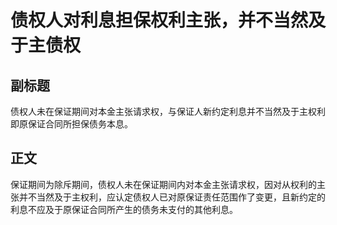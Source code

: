 # 债权人对利息担保权利主张，并不当然及于主债权
## 副标题
债权人未在保证期间对本金主张请求权，与保证人新约定利息并不当然及于主权利即原保证合同所担保债务本息。
## 正文
保证期间为除斥期间，债权人未在保证期间内对本金主张请求权，因对从权利的主张并不当然及于主权利，应认定债权人已对原保证责任范围作了变更，且新约定的利息不应及于原保证合同所产生的债务未支付的其他利息。